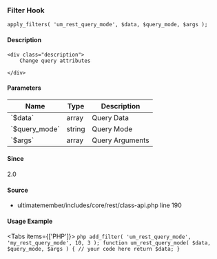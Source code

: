 
<UMBreadCrumb type="filter"/>

### Filter Hook    
    
```
apply_filters( 'um_rest_query_mode', $data, $query_mode, $args );
```

#### Description
    <div class="description">
        Change query attributes
 
    </div>

#### Parameters
            
<table className="table-auto mt-2 border dark:border-gray-500 p-5 text-sm text-left">
<thead>
<tr>
<th  className="px-3">Name</th>
<th  className="px-3">Type</th>
<th  className="px-3">Description</th>
</tr>
</thead>
<tbody>
               <tr >
               <td className="px-3 py-2">`$data`</td>
               <td className="px-3 py-2">array</td>
               <td className="px-3 py-2 text-sm">Query Data</td>
               </tr>
               <tr >
               <td className="px-3 py-2">`$query_mode`</td>
               <td className="px-3 py-2">string</td>
               <td className="px-3 py-2 text-sm">Query Mode</td>
               </tr>
               <tr >
               <td className="px-3 py-2">`$args`</td>
               <td className="px-3 py-2">array</td>
               <td className="px-3 py-2 text-sm">Query Arguments</td>
               </tr>
</tbody>
</table>

#### Since
<div class="description">
2.0
</div>

#### Source
  - <Link href="https://github.com/ultimatemember/ultimatemember/tree/2.5.0/includes/core/rest/class-api.php#L190">ultimatemember/includes/core/rest/class-api.php</Link> <Link href="https://github.com/ultimatemember/ultimatemember/tree/2.5.0/includes/core/rest/class-api.php#L190">line 190</Link>



#### Usage Example

<Tabs items={['PHP']}>
    <Tab>
    ```php
    add_filter( 'um_rest_query_mode', 'my_rest_query_mode', 10, 3 );
 function um_rest_query_mode( $data, $query_mode, $args ) {
     // your code here
     return $data;
 }
    ```
    </Tab>
</Tabs>